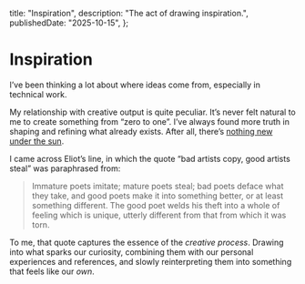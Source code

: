   title: "Inspiration",
  description: "The act of drawing inspiration.",
  publishedDate: "2025-10-15",
};

# Inspiration

I’ve been thinking a lot about where ideas come from, especially in technical work.

My relationship with creative output is quite peculiar. It’s never felt natural to me to create something from “zero to one”. I’ve always found more truth in shaping and refining what already exists. After all, there’s [nothing new under the sun](https://www.biblegateway.com/passage/?search=Ecclesiastes%201%3A9&version=NIV).

I came across Eliot’s line, in which the quote “bad artists copy, good artists steal” was paraphrased from:

> Immature poets imitate; mature poets steal; bad poets deface what they take, and good poets make it into something better, or at least something different. The good poet welds his theft into a whole of feeling which is unique, utterly different from that from which it was torn.

To me, that quote captures the essence of the _creative process_. Drawing into what sparks our curiosity, combining them with our personal experiences and references, and slowly reinterpreting them into something that feels like our _own_.
